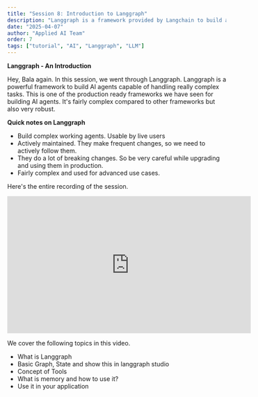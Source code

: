 ```yaml
---
title: "Session 8: Introduction to Langgraph"
description: "Langgraph is a framework provided by Langchain to build agents capable of handling really complex tasks. Learn how, when and where to use this framework and basics of an agentic system"
date: "2025-04-07"
author: "Applied AI Team"
order: 7
tags: ["tutorial", "AI", "Langgraph", "LLM"]
---
```


**Langgraph - An Introduction**

Hey, Bala again. In this session, we went through Langgraph. Langgraph is a powerful framework to build AI agents capable of handling really complex tasks. This is one of the production ready frameworks we have seen for building AI agents. It's fairly complex compared to other frameworks but also very robust. 

**Quick notes on Langgraph**
- Build complex working agents. Usable by live users
- Actively maintained. They make frequent changes, so we need to actively follow them.
- They do a lot of breaking changes. So be very careful while upgrading and using them in production.
- Fairly complex and used for advanced use cases.

Here's the entire recording of the session.

<div style={{ display: 'flex', justifyContent: 'center', margin: '2rem 0' }}>
  <iframe 
    width="560" 
    height="315" 
    src="https://www.youtube.com/embed/6NuUw-mLzLY" 
    title="Applied AI Session 7: Basics of Langgraph" 
    frameBorder="0" 
    allow="accelerometer; autoplay; clipboard-write; encrypted-media; gyroscope; picture-in-picture" 
    allowFullScreen
  ></iframe>
</div>

We cover the following topics in this video.
- What is Langgraph
- Basic Graph, State and show this in langgraph studio
- Concept of Tools
- What is memory and how to use it?
- Use it in your application